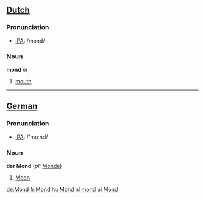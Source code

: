 ==[[Dutch]]==
=== Pronunciation ===
*[[w:IPA|IPA]]: /mond/
===Noun===

'''mond''' ''m''

#[[mouth]]

----

==[[German]]==
=== Pronunciation ===
*[[w:IPA|IPA]]: /'moːnd/
===Noun===
'''der Mond''' (''pl:'' [[Monde]])

#[[Moon]]

[[de:Mond]]
[[fr:Mond]]
[[hu:Mond]]
[[nl:mond]]
[[pl:Mond]]